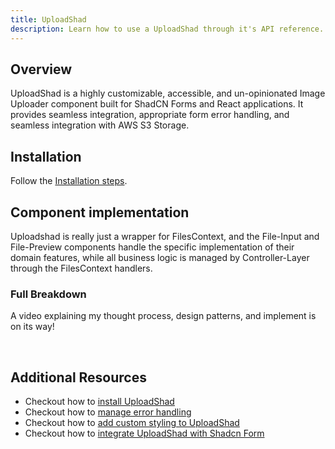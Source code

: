 ```yaml
---
title: UploadShad
description: Learn how to use a UploadShad through it's API reference.
---
```


## Overview

UploadShad is a highly customizable, accessible, and un-opinionated Image Uploader component built for ShadCN Forms and React applications.
It provides seamless integration, appropriate form error handling, and seamless integration with AWS S3 Storage.

## Installation

Follow the [Installation steps](/uploadshad/installation).

## Component implementation

Uploadshad is really just a wrapper for FilesContext, and the File-Input and File-Preview components handle the specific implementation
of their domain features, while all business logic is managed by Controller-Layer through the FilesContext handlers.

### Full Breakdown

A video explaining my thought process, design patterns, and implement is on its way!

<br />

## Additional Resources

- Checkout how to [install UploadShad](/uploadshad/installation)
- Checkout how to [manage error handling](/upload/error-handling)
- Checkout how to [add custom styling to UploadShad](/upload/customizing-styles)
- Checkout how to [integrate UploadShad with Shadcn Form](/uploadshad/uploadshad-shadcn-form-integration)
